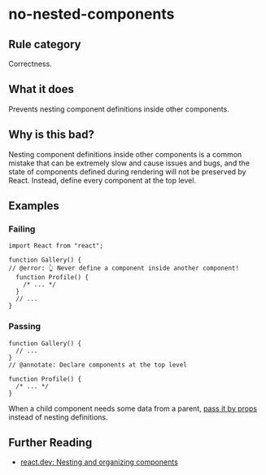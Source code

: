 # no-nested-components

## Rule category

Correctness.

## What it does

Prevents nesting component definitions inside other components.

## Why is this bad?

Nesting component definitions inside other components is a common mistake that can be extremely slow and cause issues and bugs, and the state of components defined during rendering will not be preserved by React. Instead, define every component at the top level.

## Examples

### Failing

```tsx twoslash
import React from "react";

function Gallery() {
// @error: 👆 Never define a component inside another component!
  function Profile() {
    /* ... */
  }
  // ...
}
```

### Passing

```tsx twoslash
function Gallery() {
  // ...
}
// @annotate: Declare components at the top level

function Profile() {
  /* ... */
}
```

When a child component needs some data from a parent, [pass it by props](https://react.dev/learn/passing-props-to-a-component) instead of nesting definitions.

## Further Reading

- [react.dev: Nesting and organizing components](https://react.dev/learn/your-first-component#nesting-and-organizing-components)
